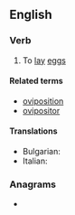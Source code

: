 ==English==

===Verb===
{{en-verb}}

# {{lb|en|intransitive|formal}} To [[lay]] [[eggs]]

====Related terms====
* [[oviposition]]
* [[ovipositor]]

====Translations====
{{trans-top|oviposit}}
* Bulgarian: {{t|bg|снасям яйца}}
* Italian: {{t|it|ovideporre}}
{{trans-mid}}
{{trans-bottom}}

===Anagrams===
* {{anagrams|en|a=iioopstv|poivoits}}